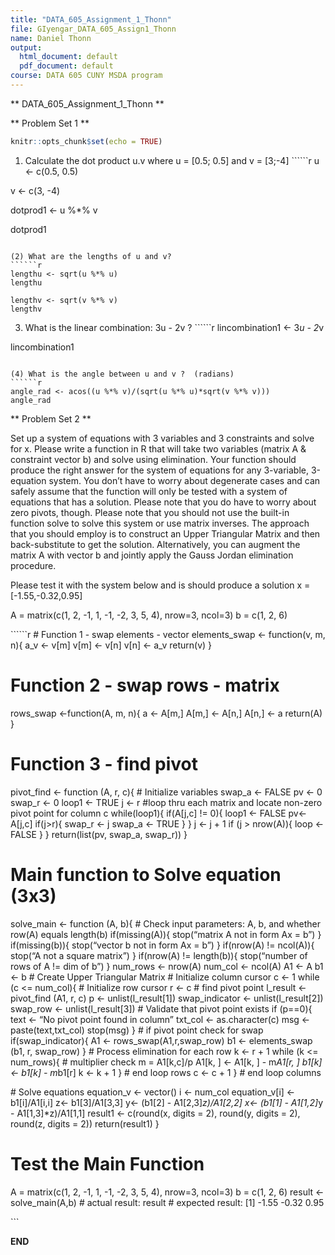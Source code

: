 ```yaml
---
title: "DATA_605_Assignment_1_Thonn"
file: GIyengar_DATA_605_Assign1_Thonn
name: Daniel Thonn
output:
  html_document: default
  pdf_document: default
course: DATA 605 CUNY MSDA program
---
```


** DATA_605_Assignment_1_Thonn **

** Problem Set 1 **

```r
knitr::opts_chunk$set(echo = TRUE)
```

(1) Calculate the dot product u.v where u = [0.5; 0.5] and v = [3;-4]
``````r
u <- c(0.5, 0.5)

v <- c(3, -4)

dotprod1 <- u %*% v

dotprod1

```

(2) What are the lengths of u and v?
``````r

lengthu <- sqrt(u %*% u)
lengthu

lengthv <- sqrt(v %*% v)
lengthv

```

(3) What is the linear combination: 3u - 2v ?
``````r

lincombination1 <- 3*u - 2*v

lincombination1


```

(4) What is the angle between u and v ?  (radians)
``````r
angle_rad <- acos((u %*% v)/(sqrt(u %*% u)*sqrt(v %*% v)))
angle_rad

```

** Problem Set 2 **

Set up a system of equations with 3 variables and 3 constraints and solve for x. Please write a function in R that will take two variables (matrix A & constraint vector b) and solve using elimination. Your function should produce the right answer for the system of equations for any 3-variable, 3-equation system. You don't have to worry about degenerate cases and can safely assume that the function will only be tested with a system of equations that has a solution. Please note that you do have to worry about zero pivots, though. Please note that you should not use the built-in function solve to solve this system or use matrix inverses. The approach that you should employ is to construct an Upper Triangular Matrix and then back-substitute to get the solution. Alternatively, you can augment the matrix A with vector b and jointly apply the Gauss Jordan elimination procedure.

Please test it with the system below and is should produce a solution
x = [-1.55,-0.32,0.95]

A = matrix(c(1, 2, -1, 1, -1, -2, 3, 5, 4), nrow=3, ncol=3)
b = c(1, 2, 6)


``````r

# Function 1 - swap elements - vector
elements_swap <- function(v, m, n){
  a_v <- v[m]
  v[m] <- v[n]
  v[n] <- a_v
  return(v)
}

# Function 2 - swap rows - matrix
rows_swap <-function(A, m, n){
  a  <- A[m,]
  A[m,] <- A[n,]
  A[n,] <- a
  return(A)
}

# Function 3 - find pivot
pivot_find <- function (A, r, c){
# Initialize variables
  swap_a <- FALSE
  pv <- 0
  swap_r <- 0
  loop1 <- TRUE
  j <- r
  #loop thru each matrix and locate non-zero pivot point for column c
  while(loop1){
    if(A[j,c] != 0){
      loop1 <- FALSE
      pv<-A[j,c]
      if(j>r){
        swap_r <- j
        swap_a <- TRUE
      }
    }
    j <- j + 1
    if (j > nrow(A)){
      loop <- FALSE
    }
  }
  return(list(pv, swap_a, swap_r))
} 

# Main function to Solve equation (3x3)
solve_main <- function (A, b){
  # Check input parameters: A, b, and whether row(A) equals length(b)
  if(missing(A)){
    stop("matrix A not in form Ax = b")
  }
  if(missing(b)){
    stop("vector b not in form Ax = b")
  }
  if(nrow(A) != ncol(A)){
    stop("A not a square matrix")
  }
  if(nrow(A) != length(b)){
    stop("number of rows of A != dim of b")
  }
  num_rows <- nrow(A)
  num_col <- ncol(A)
  A1 <- A
  b1 <- b
  # Create Upper Triangular Matrix 
  # Initialize column cursor
  c <- 1
  while (c <= num_col){
    # Initialize row cursor
    r <- c
    # find pivot point
    l_result <- pivot_find (A1, r, c)
    p <- unlist(l_result[1])
    swap_indicator <- unlist(l_result[2])
    swap_row <- unlist(l_result[3])
    # Validate that pivot point exists
    if (p==0){
      text <- "No pivot point found in column"
      txt_col <- as.character(c)
      msg <- paste(text,txt_col)
      stop(msg)
    }
    # if pivot point check for swap
    if(swap_indicator){
      A1 <- rows_swap(A1,r,swap_row)
      b1 <- elements_swap (b1, r, swap_row)
    }
    # Process elimination for each row
    k <- r + 1
    while (k <= num_rows){
      # multiplier check
      m = A1[k,c]/p
      A1[k, ] <- A1[k, ] - m*A1[r, ]
      b1[k] <- b1[k] - m*b1[r]
      k <- k + 1
    } # end loop rows
    c <- c + 1
  } # end loop columns
  
  # Solve equations
  equation_v <- vector()
  i <- num_col
  equation_v[i] <- b1[i]/A1[i,i]
  z<- b1[3]/A1[3,3]
  y<- (b1[2] - A1[2,3]*z)/A1[2,2]
  x<- (b1[1] - A1[1,2]*y - A1[1,3]*z)/A1[1,1]
  result1 <- c(round(x, digits = 2), round(y, digits = 2), round(z, digits = 2))
  return(result1)
}

# Test the Main Function #
A = matrix(c(1, 2, -1, 1, -1, -2, 3, 5, 4), nrow=3, ncol=3)
b = c(1, 2, 6)
result <- solve_main(A,b)
# actual result:
result
# expected result: [1] -1.55 -0.32  0.95

```


**END**
